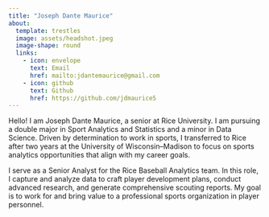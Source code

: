 ```yaml
---
title: "Joseph Dante Maurice"
about:
  template: trestles
  image: assets/headshot.jpeg
  image-shape: round
  links:
    - icon: envelope
      text: Email
      href: mailto:jdantemaurice@gmail.com
    - icon: github
      text: Github
      href: https://github.com/jdmaurice5
---
```


Hello! I am Joseph Dante Maurice, a senior at Rice University. I am pursuing a double major in Sport Analytics and Statistics and a minor in Data Science. Driven by determination to work in sports, I transferred to Rice after two years at the University of Wisconsin–Madison to focus on sports analytics opportunities that align with my career goals.

I serve as a Senior Analyst for the Rice Baseball Analytics team. In this role, I capture and analyze data to craft player development plans, conduct advanced research, and generate comprehensive scouting reports. My goal is to work for and bring value to a professional sports organization in player personnel.


